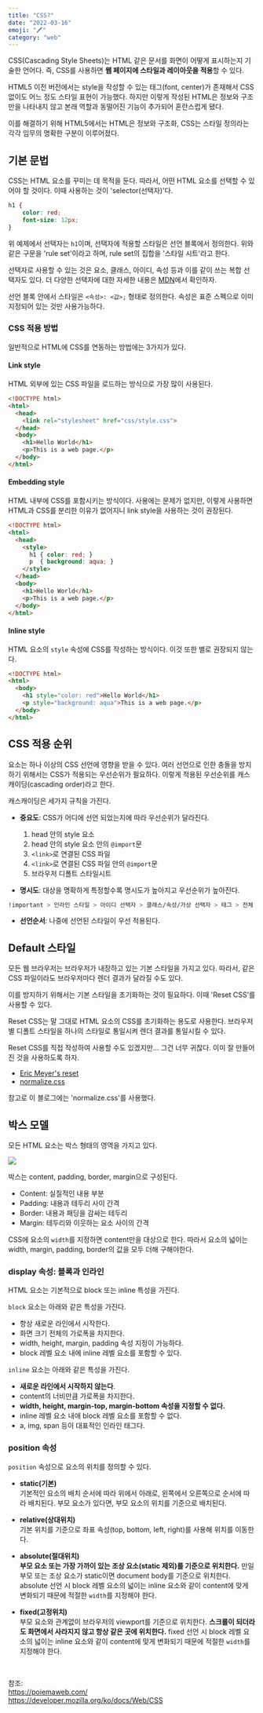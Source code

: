 ```yaml
---
title: "CSS?"
date: "2022-03-16"
emoji: "🖍"
category: "web"
---
```


CSS(Cascading Style Sheets)는 HTML 같은 문서를 화면이 어떻게 표시하는지 기술한 언어다.
즉, CSS를 사용하면 **웹 페이지에 스타일과 레이아웃을 적용**할 수 있다.

HTML5 이전 버전에서는 style을 작성할 수 있는 태그(font, center)가 존재해서 CSS 없이도 어느 정도 스타일 표현이 가능했다.
하지만 이렇게 작성된 HTML은 정보와 구조만을 나타내지 않고 본래 역할과 동떨어진 기능이 추가되어 혼란스럽게 됐다.

이를 해결하기 위해 HTML5에서는 HTML은 정보와 구조화, CSS는 스타일 정의라는 각각 임무의 명확한 구분이 이루어졌다.

## 기본 문법
CSS는 HTML 요소를 꾸미는 데 목적을 둔다. 따라서, 어떤 HTML 요소를 선택할 수 있어야 할 것이다.
이때 사용하는 것이 'selector(선택자)'다.

```css
h1 {
    color: red;
    font-size: 12px;
}
```

위 예제에서 선택자는 `h1`이며, 선택자에 적용할 스타일은 선언 블록에서 정의한다. 위와 같은 구문을 'rule set'이라고 하며, rule set의 집합을 '스타일 시트'라고 한다.

선택자로 사용할 수 있는 것은 요소, 클래스, 아이디, 속성 등과 이를 같이 쓰는 복합 선택자도 있다.
더 다양한 선택자에 대한 자세한 내용은 [MDN](https://developer.mozilla.org/ko/docs/Web/CSS/CSS_Selectors)에서 확인하자.

선언 블록 안에서 스타일은 `<속성>: <값>;` 형태로 정의한다. 속성은 표준 스펙으로 이미 지정되어 있는 것만 사용가능하다.

### CSS 적용 방법
일반적으로 HTML에 CSS를 연동하는 방법에는 3가지가 있다.
#### Link style
HTML 외부에 있는 CSS 파일을 로드하는 방식으로 가장 많이 사용된다.
```html
<!DOCTYPE html>
<html>
  <head>
    <link rel="stylesheet" href="css/style.css">
  </head>
  <body>
    <h1>Hello World</h1>
    <p>This is a web page.</p>
  </body>
</html>
```

#### Embedding style
HTML 내부에 CSS를 포함시키는 방식이다. 사용에는 문제가 없지만, 이렇게 사용하면 HTML과 CSS를 분리한 이유가 없어지니 link style을 사용하는 것이 권장된다.
```html
<!DOCTYPE html>
<html>
  <head>
    <style>
      h1 { color: red; }
      p  { background: aqua; }
    </style>
  </head>
  <body>
    <h1>Hello World</h1>
    <p>This is a web page.</p>
  </body>
</html>
```

#### Inline style
HTML 요소의 `style` 속성에 CSS를 작성하는 방식이다. 이것 또한 별로 권장되지 않는다.
```html
<!DOCTYPE html>
<html>
  <body>
    <h1 style="color: red">Hello World</h1>
    <p style="background: aqua">This is a web page.</p>
  </body>
</html>

```

## CSS 적용 순위
요소는 하나 이상의 CSS 선언에 영향을 받을 수 있다. 여러 선언으로 인한 충돌을 방지하기 위해서는 CSS가 적용되는 우선순위가 필요하다.
이렇게 적용된 우선순위를 캐스캐이딩(cascading order)라고 한다.

캐스캐이딩은 세가지 규칙을 가진다.
- **중요도**: CSS가 어디에 선언 되었는지에 따라 우선순위가 달라진다.
  1. head 안의 style 요소
  2. head 안의 style 요소 안의 `@import`문
  3. `<link>`로 연결된 CSS 파일
  4. `<link>`로 연결된 CSS 파일 안의 `@import`문
  5. 브라우저 디폴트 스타일시트

- **명시도**: 대상을 명확하게 특정할수록 명시도가 높아지고 우선순위가 높아진다.
```css
!important > 인라인 스타일 > 아이디 선택자 > 클래스/속성/가상 선택자 > 태그 > 전체 > 상속된 속성
```

- **선언순서**: 나중에 선언된 스타일이 우선 적용된다.

## Default 스타일
모든 웹 브라우저는 브라우저가 내장하고 있는 기본 스타일을 가지고 있다. 따라서, 같은 CSS 파일이라도 브라우저마다 렌더 결과가 달라질 수도 있다.

이를 방지하기 위해서는 기본 스타일을 초기화하는 것이 필요하다. 이때 'Reset CSS'를 사용할 수 있다.

Reset CSS는 말 그대로 HTML 요소의 CSS를 초기화하는 용도로 사용한다. 브라우저 별 디폴트 스타일을 하나의 스타일로 통일시켜 렌더 결과를 통일시킬 수 있다.

Reset CSS를 직접 작성하여 사용할 수도 있겠지만... 그건 너무 귀찮다. 이미 잘 만들어진 것을 사용하도록 하자.

- [Eric Meyer's reset](http://meyerweb.com/eric/tools/css/reset/)
- [normalize.css](https://necolas.github.io/normalize.css/)

참고로 이 블로그에는 'normalize.css'를 사용했다.

## 박스 모델
모든 HTML 요소는 박스 형태의 영역을 가지고 있다.

<img src="https://poiemaweb.com/img/box-model.png" />

박스는 content, padding, border, margin으로 구성된다.

- Content: 실질적인 내용 부분
- Padding: 내용과 테두리 사이 간격
- Border: 내용과 패딩을 감싸는 테두리
- Margin: 테두리와 이웃하는 요소 사이의 간격

CSS에 요소의 `width`를 지정하면 content만을 대상으로 한다.
따라서 요소의 넓이는 width, margin, padding, border의 값을 모두 더해 구해야한다.

### display 속성: 블록과 인라인
HTML 요소는 기본적으로 block 또는 inline 특성을 가진다.

`block` 요소는 아래와 같은 특성을 가진다.
- 항상 새로운 라인에서 시작한다.
- 화면 크기 전체의 가로폭을 차지한다.
- width, height, margin, padding 속성 지정이 가능하다.
- block 레벨 요소 내에 inline 레벨 요소를 포함할 수 있다.

`inline` 요소는 아래와 같은 특성을 가진다.
- **새로운 라인에서 시작하지 않는다**.
- content의 너비만큼 가로폭을 차지한다.
- **width, height, margin-top, margin-bottom 속성을 지정할 수 없다.**
- inline 레벨 요소 내애 block 레벨 요소를 포함할 수 없다.
- a, img, span 등이 대표적인 인라인 태그다.

### position 속성
`position` 속성으로 요소의 위치를 정의할 수 있다.

- **static(기본)**  
기본적인 요소의 배치 순서에 따라 위에서 아래로, 왼쪽에서 오른쪽으로 순서에 따라 배치된다.
부모 요소가 있다면, 부모 요소의 위치를 기준으로 배치된다.

- **relative(상대위치)**  
기본 위치를 기준으로 좌표 속성(top, bottom, left, right)를 사용해 위치를 이동한다.

- **absolute(절대위치)**  
**부모 요소 또는 가장 가까이 있는 조상 요소(static 제외)를 기준으로 위치한다.**
만일 부모 또는 조상 요소가 static이면 document body를 기준으로 위치한다.
absolute 선언 시 block 레벨 요소의 넓이는 inline 요소와 같이 content에 맞게 변화되기 때문에 적절한 `width`를 지정해야 한다.

- **fixed(고정위치)**  
부모 요소와 관계없이 브라우저의 viewport를 기준으로 위치한다.
**스크롤이 되더라도 화면에서 사라지지 않고 항상 같은 곳에 위치한다.**
fixed 선언 시 block 레벨 요소의 넓이는 inline 요소와 같이 content에 맞게 변화되기 때문에 적절한 `width`를 지정해야 한다.

<br/>

참조:  
<https://poiemaweb.com/>  
<https://developer.mozilla.org/ko/docs/Web/CSS>  
